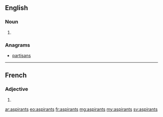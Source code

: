 ==English==

===Noun===
{{head|en|plural}}

# {{plural of|aspirant|lang=en}}

===Anagrams===
* [[partisans#English|partisans]]

----

==French==

===Adjective===
{{fr-adj-form}} {{g|m-p}}

# {{masculine plural of|aspirant|lang=fr}}

[[ar:aspirants]]
[[eo:aspirants]]
[[fr:aspirants]]
[[mg:aspirants]]
[[my:aspirants]]
[[sv:aspirants]]